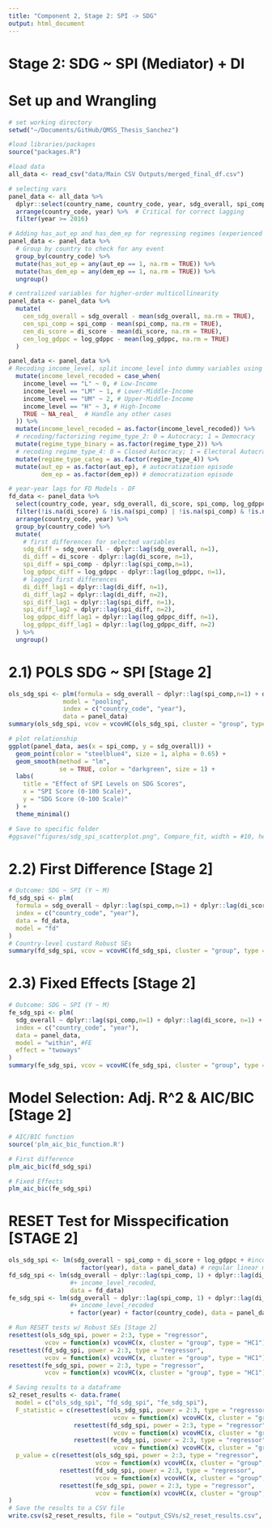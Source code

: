 ```yaml
---
title: "Component 2, Stage 2: SPI -> SDG"
output: html_document
---
```

# Stage 2: SDG ~ SPI (Mediator) + DI 

# Set up and Wrangling 
```r
# set working directory
setwd("~/Documents/GitHub/QMSS_Thesis_Sanchez")

#load libraries/packages
source("packages.R")

#load data 
all_data <- read_csv("data/Main CSV Outputs/merged_final_df.csv")

# selecting vars
panel_data <- all_data %>% 
  dplyr::select(country_name, country_code, year, sdg_overall, spi_comp, di_score, log_gdppc, income_level, aut_ep, dem_ep, regch_event, regime_type_2, regime_type_4, elect_dem, lib_dem, part_dem, delib_dem, egal_dem, academ_free) %>% 
  arrange(country_code, year) %>%  # Critical for correct lagging
  filter(year >= 2016)

# Adding has_aut_ep and has_dem_ep for regressing regimes (experienced atleast 1 aut_ep/dem_ep)
panel_data <- panel_data %>%
  # Group by country to check for any event
  group_by(country_code) %>%
  mutate(has_aut_ep = any(aut_ep == 1, na.rm = TRUE)) %>%
  mutate(has_dem_ep = any(dem_ep == 1, na.rm = TRUE)) %>% 
  ungroup() 

# centralized variables for higher-order multicollinearity 
panel_data <- panel_data %>%
  mutate(
    cen_sdg_overall = sdg_overall - mean(sdg_overall, na.rm = TRUE),
    cen_spi_comp = spi_comp - mean(spi_comp, na.rm = TRUE),
    cen_di_score = di_score - mean(di_score, na.rm = TRUE),
    cen_log_gdppc = log_gdppc - mean(log_gdppc, na.rm = TRUE)
  )

panel_data <- panel_data %>% 
# Recoding income_level, split income_level into dummy variables using case_when()
  mutate(income_level_recoded = case_when(
    income_level == "L" ~ 0, # Low-Income
    income_level == "LM" ~ 1, # Lower-Middle-Income
    income_level == "UM" ~ 2, # Upper-Middle-Income
    income_level == "H" ~ 3, # High-Income
    TRUE ~ NA_real_  # Handle any other cases
  )) %>% 
  mutate(income_level_recoded = as.factor(income_level_recoded)) %>% 
  # recoding/factorizing regime_type_2: 0 = Autocracy; 1 = Democracy 
  mutate(regime_type_binary = as.factor(regime_type_2)) %>% 
  # recoding regime_type_4: 0 = Closed Autocracy; 1 = Electoral Autocracy; 2 = Electoral Democracy; 3 = Full Democracy
  mutate(regime_type_categ = as.factor(regime_type_4)) %>% 
  mutate(aut_ep = as.factor(aut_ep), # autocratization episode
         dem_ep = as.factor(dem_ep)) # democratization episode

# year-year lags for FD Models - DF
fd_data <- panel_data %>%
  select(country_code, year, sdg_overall, di_score, spi_comp, log_gdppc, income_level, aut_ep, dem_ep, income_level_recoded, regch_event) %>%
  filter(!is.na(di_score) & !is.na(spi_comp) | !is.na(spi_comp) & !is.na(sdg_overall)) %>% 
  arrange(country_code, year) %>%
  group_by(country_code) %>%
  mutate(
    # first differences for selected variables
    sdg_diff = sdg_overall - dplyr::lag(sdg_overall, n=1),
    di_diff = di_score - dplyr::lag(di_score, n=1),
    spi_diff = spi_comp - dplyr::lag(spi_comp,n=1),
    log_gdppc_diff = log_gdppc - dplyr::lag(log_gdppc, n=1),
    # lagged first differences 
    di_diff_lag1 = dplyr::lag(di_diff, n=1),
    di_diff_lag2 = dplyr::lag(di_diff, n=2),
    spi_diff_lag1 = dplyr::lag(spi_diff, n=1),
    spi_diff_lag2 = dplyr::lag(spi_diff, n=2),
    log_gdppc_diff_lag1 = dplyr::lag(log_gdppc_diff, n=1),
    log_gdppc_diff_lag1 = dplyr::lag(log_gdppc_diff, n=2)
  ) %>%
  ungroup()
```

# 2.1) POLS SDG ~ SPI [Stage 2]
```r
ols_sdg_spi <- plm(formula = sdg_overall ~ dplyr::lag(spi_comp,n=1) + dplyr::lag(di_score, n=1) + log_gdppc + income_level_recoded + factor(year), 
               model = "pooling", 
               index = c("country_code", "year"),
               data = panel_data)
summary(ols_sdg_spi, vcov = vcovHC(ols_sdg_spi, cluster = "group", type = "HC1"))

# plot relationship
ggplot(panel_data, aes(x = spi_comp, y = sdg_overall)) + 
  geom_point(color = "steelblue4", size = 1, alpha = 0.65) +
  geom_smooth(method = "lm", 
              se = TRUE, color = "darkgreen", size = 1) +
  labs(
    title = "Effect of SPI Levels on SDG Scores",
    x = "SPI Score (0-100 Scale)",
    y = "SDG Score (0-100 Scale)"
  ) +
  theme_minimal()

# Save to specific folder
#ggsave("figures/sdg_spi_scatterplot.png", Compare_fit, width = #10, height = 6)
```


# 2.2) First Difference [Stage 2]
```r
# Outcome: SDG ~ SPI (Y ~ M)
fd_sdg_spi <- plm(
  formula = sdg_overall ~ dplyr::lag(spi_comp,n=1) + dplyr::lag(di_score, n=1) + log_gdppc + income_level_recoded,
  index = c("country_code", "year"),
  data = fd_data, 
  model = "fd"
)
# Country-level custard Robust SEs
summary(fd_sdg_spi, vcov = vcovHC(fd_sdg_spi, cluster = "group", type = "HC1"))
```


# 2.3) Fixed Effects [Stage 2]
```r
# Outcome: SDG ~ SPI (Y ~ M)
fe_sdg_spi <- plm(
  sdg_overall ~ dplyr::lag(spi_comp,n=1) + dplyr::lag(di_score, n=1) + log_gdppc + income_level_recoded,
  index = c("country_code", "year"),
  data = panel_data,
  model = "within", #FE
  effect = "twoways"
)
summary(fe_sdg_spi, vcov = vcovHC(fe_sdg_spi, cluster = "group", type = "HC1")) # Robust SEs
```

# Model Selection: Adj. R^2 & AIC/BIC [Stage 2]
```r
# AIC/BIC function
source('plm_aic_bic_function.R')

# First difference 
plm_aic_bic(fd_sdg_spi) 

# Fixed Effects 
plm_aic_bic(fe_sdg_spi) 
```


# RESET Test for Misspecification [STAGE 2]
```r
ols_sdg_spi <- lm(sdg_overall ~ spi_comp + di_score + log_gdppc + #income_level_recoded + 
                    factor(year), data = panel_data) # regular linear model
fd_sdg_spi <- lm(sdg_overall ~ dplyr::lag(spi_comp, 1) + dplyr::lag(di_diff, 1) + log_gdppc_diff, 
                 #+ income_level_recoded, 
                 data = fd_data)
fe_sdg_spi <- lm(sdg_overall ~ dplyr::lag(spi_comp, 1) + dplyr::lag(di_score, 1) + log_gdppc 
                 #+ income_level_recoded 
                 + factor(year) + factor(country_code), data = panel_data)

# Run RESET tests w/ Robust SEs [Stage 2]
resettest(ols_sdg_spi, power = 2:3, type = "regressor", 
          vcov = function(x) vcovHC(x, cluster = "group", type = "HC1"))
resettest(fd_sdg_spi, power = 2:3, type = "regressor",
          vcov = function(x) vcovHC(x, cluster = "group", type = "HC1"))
resettest(fe_sdg_spi, power = 2:3, type = "regressor",
          vcov = function(x) vcovHC(x, cluster = "group", type = "HC1"))

# Saving results to a dataframe
s2_reset_results <- data.frame(
  model = c("ols_sdg_spi", "fd_sdg_spi", "fe_sdg_spi"),
  F_statistic = c(resettest(ols_sdg_spi, power = 2:3, type = "regressor", 
                             vcov = function(x) vcovHC(x, cluster = "group", type = "HC1"))$statistic,
                  resettest(fd_sdg_spi, power = 2:3, type = "regressor",
                             vcov = function(x) vcovHC(x, cluster = "group", type = "HC1"))$statistic,
                  resettest(fe_sdg_spi, power = 2:3, type = "regressor",
                             vcov = function(x) vcovHC(x, cluster = "group", type = "HC1"))$statistic),
  p_value = c(resettest(ols_sdg_spi, power = 2:3, type = "regressor", 
                        vcov = function(x) vcovHC(x, cluster = "group", type = "HC1"))$p.value,
              resettest(fd_sdg_spi, power = 2:3, type = "regressor",
                        vcov = function(x) vcovHC(x, cluster = "group", type = "HC1"))$p.value,
              resettest(fe_sdg_spi, power = 2:3, type = "regressor",
                        vcov = function(x) vcovHC(x, cluster = "group", type = "HC1"))$p.value)
)
# Save the results to a CSV file
write.csv(s2_reset_results, file = "output_CSVs/s2_reset_results.csv", row.names = FALSE)
```
